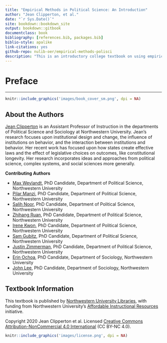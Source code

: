 ```yaml
---
title: "Empirical Methods in Political Science: An Introduction"
author: "Jean Clipperton, et al."
date: "`r Sys.Date()`"
site: bookdown::bookdown_site
output: bookdown::gitbook
documentclass: book
bibliography: [references.bib, packages.bib]
biblio-style: apalike
link-citations: yes
github-repo: nulib-oer/empirical-methods-polisci
description: "This is an introductory college textbook on using empirical methods in political science research."
---
```


# Preface {-}
***

```r
knitr::include_graphics('images/book_cover_sm.png', dpi = NA)
```

## About the Authors {-}

[Jean Clipperton](https://www.polisci.northwestern.edu/people/core-faculty/jean-clipperton.html) is an Assistant Professor of Instruction in the departments of Political Science and Sociology at Northwestern University. Jean's research focuses upon institutional design and change, the influence of institutions on behavior, and the interaction between institutions and behavior. Her recent work has focused upon how states create effective laws and the effect of legislative choices on outcomes, like constitutional longevity. Her research incorporates ideas and approaches from political science, complex systems, and social sciences more generally.

**Contributing Authors**

- [Max Weylandt](https://www.polisci.northwestern.edu/people/graduate-students/maximilian-weylandt.html), PhD Candidate, Department of Political Science, Northwestern University
- [Pilar Manzi](https://www.polisci.northwestern.edu/people/graduate-students/pilar-manzi.html), PhD Candidate, Department of Political Science, Northwestern University
- [Salih Noor](https://www.polisci.northwestern.edu/people/graduate-students/salih-noor.html), PhD Candidate, Department of Political Science, Northwestern University
- [Zhihang Ruan](https://www.polisci.northwestern.edu/people/graduate-students/zhihang-ruan.html), PhD Candidate, Department of Political Science, Northwestern University
- [Irene Kwon](https://www.polisci.northwestern.edu/people/graduate-students/irenekwon.html), PhD Candidate, Department of Political Science, Northwestern University
- [Sam Gubitz](https://www.polisci.northwestern.edu/people/graduate-students/samuel-gubitz.html), PhD Candidate, Department of Political Science, Northwestern University
- [Justin Zimmerman](https://www.polisci.northwestern.edu/people/graduate-students/justin-zimmerman.html), PhD Candidate, Department of Political Science, Northwestern University
- [Erin Ochoa](https://www.sociology.northwestern.edu/people/graduate-students/profiles/erin-m.-ochoa.html), PhD Candidate, Department of Sociology, Northwestern University
- [John Lee](https://www.sociology.northwestern.edu/people/graduate-students/profiles/john-lee.html), PhD Candidate, Department of Sociology, Northwestern University

## Textbook Information {-}

This textbook is published by [Northwestern University Libraries](https://www.library.northwestern.edu/), with funding from Northwestern University's [Affordable Instructional Resources](https://air.northwestern.edu/) initiative.

Copyright 2020 Jean Clipperton et al. Licensed [Creative Commons Attribution-NonCommercial 4.0 International](https://creativecommons.org/licenses/by-nc/4.0/) (CC BY-NC 4.0).

```r
knitr::include_graphics('images/license.png', dpi = NA)
```